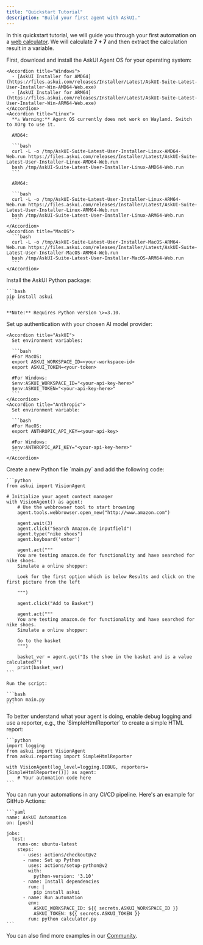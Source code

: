 ```yaml
---
title: "Quickstart Tutorial"
description: "Build your first agent with AskUI."
---
```


In this quickstart tutorial, we will guide you through your first automation on a [web calculator](https://askui.github.io/askui-practice-page/). We will calculate **7 \+ 7** and then extract the calculation result in a variable.

<Steps>
  <Step title="Install AskUI Agent OS">
    First, download and install the AskUI Agent OS for your operating system:

    <Accordion title="Windows">
      - [AskUI Installer for AMD64](https://files.askui.com/releases/Installer/Latest/AskUI-Suite-Latest-User-Installer-Win-AMD64-Web.exe)
      - [AskUI Installer for ARM64](https://files.askui.com/releases/Installer/Latest/AskUI-Suite-Latest-User-Installer-Win-ARM64-Web.exe)
    </Accordion>
    <Accordion title="Linux">
      **⚠️ Warning:** Agent OS currently does not work on Wayland. Switch to XOrg to use it.

      AMD64:

      ```bash
      curl -L -o /tmp/AskUI-Suite-Latest-User-Installer-Linux-AMD64-Web.run https://files.askui.com/releases/Installer/Latest/AskUI-Suite-Latest-User-Installer-Linux-AMD64-Web.run
      bash /tmp/AskUI-Suite-Latest-User-Installer-Linux-AMD64-Web.run
      ```

      ARM64:

      ```bash
      curl -L -o /tmp/AskUI-Suite-Latest-User-Installer-Linux-ARM64-Web.run https://files.askui.com/releases/Installer/Latest/AskUI-Suite-Latest-User-Installer-Linux-ARM64-Web.run
      bash /tmp/AskUI-Suite-Latest-User-Installer-Linux-ARM64-Web.run
      ```
    </Accordion>
    <Accordion title="MacOS">
      ```bash
      curl -L -o /tmp/AskUI-Suite-Latest-User-Installer-MacOS-ARM64-Web.run https://files.askui.com/releases/Installer/Latest/AskUI-Suite-Latest-User-Installer-MacOS-ARM64-Web.run
      bash /tmp/AskUI-Suite-Latest-User-Installer-MacOS-ARM64-Web.run
      ```
    </Accordion>
  </Step>
  <Step title="Install Python Package">
    Install the AskUI Python package:

    ```bash
    pip install askui
    ```

    **Note:** Requires Python version \>=3.10.
  </Step>
  <Step title="Set Up Authentication">
    Set up authentication with your chosen AI model provider:

    <Accordion title="AskUI">
      Set environment variables:

      ```bash
      #For MacOS:
      export ASKUI_WORKSPACE_ID=<your-workspace-id>
      export ASKUI_TOKEN=<your-token>
      
      #For Windows:
      $env:ASKUI_WORKSPACE_ID="<your-api-key-here>"
      $env:ASKUI_TOKEN="<your-api-key-here>"
      ```
    </Accordion>
    <Accordion title="Anthropic">
      Set environment variable:

      ```bash
      #For MacOS:
      export ANTHROPIC_API_KEY=<your-api-key>
      
      #For Windows:
      $env:ANTHROPIC_API_KEY="<your-api-key-here>"
      ```
    </Accordion>
  </Step>
  <Step title="Create Your First Automation">
    Create a new Python file `main.py` and add the following code:

    ```python
    from askui import VisionAgent
    
    # Initialize your agent context manager
    with VisionAgent() as agent:
        # Use the webbrowser tool to start browsing
        agent.tools.webbrowser.open_new("http://www.amazon.com")
    
        agent.wait(3)
        agent.click("Search Amazon.de inputfield")
        agent.type("nike shoes")
        agent.keyboard('enter')
    
        agent.act("""
        You are testing amazon.de for functionality and have searched for nike shoes.
        Simulate a online shopper:
    
        Look for the first option which is below Results and click on the first picture from the left
    
        """)
    
        agent.click("Add to Basket")
    
        agent.act("""
        You are testing amazon.de for functionality and have searched for nike shoes.
        Simulate a online shopper:
    
        Go to the basket
        """)
    
        basket_ver = agent.get("Is the shoe in the basket and is a value calculated?")
        print(basket_ver)
    ```

    Run the script:

    ```bash
    python main.py
    ```
  </Step>
  <Step title="(Optional) Enable Detailed Logging">
    To better understand what your agent is doing, enable debug logging and use a reporter, e.g., the `SimpleHtmlReporter` to create a simple HTML report:

    ```python
    import logging
    from askui import VisionAgent
    from askui.reporting import SimpleHtmlReporter
    
    with VisionAgent(log_level=logging.DEBUG, reporters=[SimpleHtmlReporter()]) as agent:
        # Your automation code here
    ```
  </Step>
  <Step title="(Optional) Run in CI/CD Pipeline">
    You can run your automations in any CI/CD pipeline. Here's an example for GitHub Actions:

    ```yaml
    name: AskUI Automation
    on: [push]
    
    jobs:
      test:
        runs-on: ubuntu-latest
        steps:
          - uses: actions/checkout@v2
          - name: Set up Python
            uses: actions/setup-python@v2
            with:
              python-version: '3.10'
          - name: Install dependencies
            run: |
              pip install askui
          - name: Run automation
            env:
              ASKUI_WORKSPACE_ID: ${{ secrets.ASKUI_WORKSPACE_ID }}
              ASKUI_TOKEN: ${{ secrets.ASKUI_TOKEN }}
            run: python calculator.py
    ```
  </Step>
</Steps>

You can also find more examples in our [Community](https://community.askui.com).